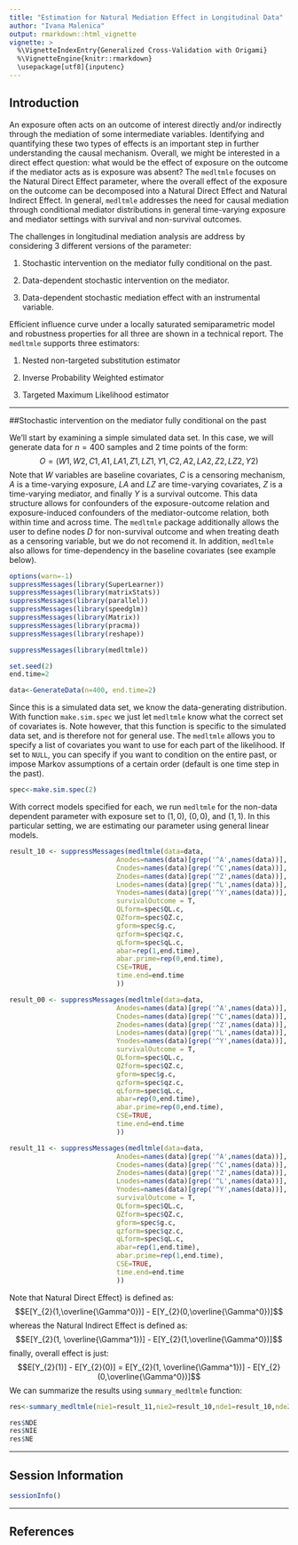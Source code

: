 ```yaml
---
title: "Estimation for Natural Mediation Effect in Longitudinal Data"
author: "Ivana Malenica"
output: rmarkdown::html_vignette
vignette: >
  %\VignetteIndexEntry{Generalized Cross-Validation with Origami}
  %\VignetteEngine{knitr::rmarkdown}
  \usepackage[utf8]{inputenc}
---
```


## Introduction

An exposure often acts on an outcome of interest directly and/or indirectly through the mediation of some intermediate variables. Identifying and quantifying these two types of effects is an important step in further understanding the causal mechanism. Overall, we might be interested in a direct effect question: what would be the effect of exposure on the outcome if the mediator acts as is exposure was absent? The `medltmle` focuses on the Natural Direct Effect parameter, where the overall effect of the exposure on the outcome can be decomposed into a Natural Direct Effect and Natural Indirect Effect. In general, `medltmle` addresses the need for causal mediation through conditional mediator distributions in general time-varying exposure and mediator settings with survival and non-survival outcomes. 

The challenges in longitudinal mediation analysis are address by considering 3 different versions of the parameter:

1. Stochastic intervention on the mediator fully conditional on the past.

2. Data-dependent stochastic intervention on the mediator.

3. Data-dependent stochastic mediation effect with an instrumental variable.

Efficient influence curve under a locally saturated semiparametric model and robustness properties for all three are shown in a technical report. The `medltmle` supports three estimators:

1. Nested non-targeted substitution estimator 

2. Inverse Probability Weighted estimator

3. Targeted Maximum Likelihood estimator 

---

##Stochastic intervention on the mediator fully conditional on the past

We'll start by examining a simple simulated data set. In this case, we will generate data for $n=400$ samples and $2$ time points of the form: $$O=(W1,W2,C1,A1,LA1,Z1,LZ1,Y1,C2,A2,LA2,Z2,LZ2,Y2)$$ Note that $W$ variables are baseline covariates, $C$ is a censoring mechanism, $A$ is a time-varying exposure, $LA$ and $LZ$ are time-varying covariates, $Z$ is a time-varying mediator, and finally $Y$ is a survival outcome. This data structure allows for confounders of the exposure-outcome relation and exposure-induced confounders of the mediator-outcome relation, both within time and across time. The `medltmle` package additionally allows the user to define nodes $D$ for non-survival outcome and when treating death as a censoring variable, but we do not recomend it. In addition, `medltmle` also allows for time-dependency in the baseline covariates (see example below). 

```r
options(warn=-1)
suppressMessages(library(SuperLearner))
suppressMessages(library(matrixStats))
suppressMessages(library(parallel))
suppressMessages(library(speedglm))
suppressMessages(library(Matrix))
suppressMessages(library(pracma))
suppressMessages(library(reshape))
```

```r
suppressMessages(library(medltmle))

set.seed(2)
end.time=2

data<-GenerateData(n=400, end.time=2)
```

Since this is a simulated data set, we know the data-generating distribution. With function `make.sim.spec` we just let `medltmle` know what the correct set of covariates is. Note however, that this function is specific to the simulated data set, and is therefore not for general use. The `medltmle` allows you to specify a list of covariates you want to use for each part of the likelihood. If set to `NULL`, you can specify if you want to condition on the entire past, or impose Markov assumptions of a certain order (default is one time step in the past).  

```r
spec<-make.sim.spec(2)
```

With correct models specified for each, we run `medltmle` for the non-data dependent parameter with exposure set to $(1,0)$, $(0,0)$, and $(1,1)$. In this particular setting, we are estimating our parameter using general linear models. 

```r
result_10 <- suppressMessages(medltmle(data=data,
                           Anodes=names(data)[grep('^A',names(data))],
                           Cnodes=names(data)[grep('^C',names(data))],
                           Znodes=names(data)[grep('^Z',names(data))],
                           Lnodes=names(data)[grep('^L',names(data))],
                           Ynodes=names(data)[grep('^Y',names(data))],
                           survivalOutcome = T,
                           QLform=spec$QL.c,
                           QZform=spec$QZ.c,
                           gform=spec$g.c,
                           qzform=spec$qz.c,
                           qLform=spec$qL.c,
                           abar=rep(1,end.time),
                           abar.prime=rep(0,end.time),
                           CSE=TRUE,
                           time.end=end.time
                           ))

result_00 <- suppressMessages(medltmle(data=data,
                           Anodes=names(data)[grep('^A',names(data))],
                           Cnodes=names(data)[grep('^C',names(data))],
                           Znodes=names(data)[grep('^Z',names(data))],
                           Lnodes=names(data)[grep('^L',names(data))],
                           Ynodes=names(data)[grep('^Y',names(data))],
                           survivalOutcome = T,
                           QLform=spec$QL.c,
                           QZform=spec$QZ.c,
                           gform=spec$g.c,
                           qzform=spec$qz.c,
                           qLform=spec$qL.c,
                           abar=rep(0,end.time),
                           abar.prime=rep(0,end.time),
                           CSE=TRUE,
                           time.end=end.time
                           ))

result_11 <- suppressMessages(medltmle(data=data,
                           Anodes=names(data)[grep('^A',names(data))],
                           Cnodes=names(data)[grep('^C',names(data))],
                           Znodes=names(data)[grep('^Z',names(data))],
                           Lnodes=names(data)[grep('^L',names(data))],
                           Ynodes=names(data)[grep('^Y',names(data))],
                           survivalOutcome = T,
                           QLform=spec$QL.c,
                           QZform=spec$QZ.c,
                           gform=spec$g.c,
                           qzform=spec$qz.c,
                           qLform=spec$qL.c,
                           abar=rep(1,end.time),
                           abar.prime=rep(1,end.time),
                           CSE=TRUE,
                           time.end=end.time
                           ))

```

\par 

Note that Natural Direct Effect} is defined as: $$E[Y_{2}(1,\overline{\Gamma^0})] - E[Y_{2}(0,\overline{\Gamma^0})]$$ whereas the Natural Indirect Effect is defined as: $$E[Y_{2}(1, \overline{\Gamma^1})] - E[Y_{2}(1,\overline{\Gamma^0})]$$ finally, overall effect is just: $$E[Y_{2}(1)] - E[Y_{2}(0)] = E[Y_{2}(1, \overline{\Gamma^1})] - E[Y_{2}(0,\overline{\Gamma^0})]$$ We can summarize the results using `summary_medltmle` function:


```r
res<-summary_medltmle(nie1=result_11,nie2=result_10,nde1=result_10,nde2=result_00)

res$NDE
res$NIE
res$NE
```
---

## Session Information

```r
sessionInfo()
```

---

## References
